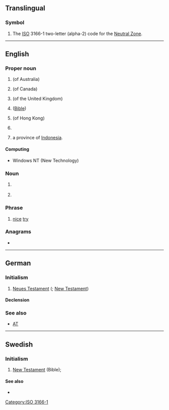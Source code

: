 {{also|n.t.|N.T.|N. T.|NT}}
==Translingual==

===Symbol===
{{head|mul|symbol}}

# The [[ISO]] 3166-1 two-letter (alpha-2) code for the [[Neutral Zone]].

[[Category:ISO 3166-1]]

----

==English==
{{wikipedia}}

===Proper noun===
{{en-proper noun}}

# {{initialism of|lang=en|[[Northern Territory]]}} (of Australia)
# {{initialism of|lang=en|[[Northwest Territories]]}} (of Canada)
# {{initialism of|lang=en|{{w|National Trust for Places of Historic Interest or Natural Beauty}}}} (of the United Kingdom)
# {{initialism of|lang=en|[[New Testament]]}} ([[Bible]])
# {{initialism of|lang=en|New Territories}} (of Hong Kong)
# {{lb|en|stock symbol}} {{abbreviation of|lang=en|[[w:Nortel|Nortel]]}}
# {{abbreviation of|lang=en|[[East Nusa Tenggara]]|dot=,}} a province of [[Indonesia]].

====Computing====
* Windows NT (New Technology)

===Noun===
{{en-noun}}

# {{lb|en|music}} {{initialism of|lang=en|neighbor tone}}
# {{init of|lang=en|[[neurotensin]]}}

===Phrase===
{{head|en|phrase}}

# {{lb|en|internet slang}} [[nice]] [[try]]

===Anagrams===
* {{anagrams|en|a=nt|TN|tn}}

----

==German==

===Initialism===
{{rfc-header|Initialism}}
{{de-proper noun|n}}

# [[Neues Testament]] ({{l|en|NT}}; [[New Testament]])

====Declension====
{{de-decl-noun-n|s|n=sg}}

===See also===
* [[AT]]

----

==Swedish==

===Initialism===
{{rfc-header|Initialism}}
{{head|sv|initialism}}

# [[New Testament]] (Bible); {{abbreviation of|Nya Testamentet|lang=sv}}

====See also====
* {{l|sv|GT}}